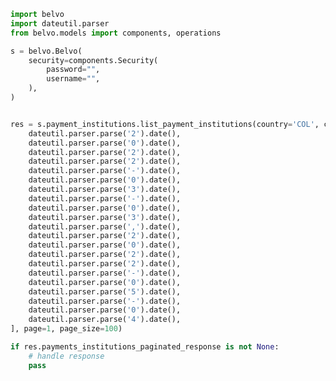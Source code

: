 ```python ListPaymentInstitutions.py
import belvo
import dateutil.parser
from belvo.models import components, operations

s = belvo.Belvo(
    security=components.Security(
        password="",
        username="",
    ),
)


res = s.payment_institutions.list_payment_institutions(country='COL', country_in='COL,BRA', created_at=dateutil.parser.parse('2022-05-05').date(), created_at_gt=dateutil.parser.parse('2022-05-05').date(), created_at_gte=dateutil.parser.parse('2022-05-04').date(), created_at_lt=dateutil.parser.parse('2022-04-01').date(), created_at_lte=dateutil.parser.parse('2022-03-30').date(), created_at_range=[
    dateutil.parser.parse('2').date(),
    dateutil.parser.parse('0').date(),
    dateutil.parser.parse('2').date(),
    dateutil.parser.parse('2').date(),
    dateutil.parser.parse('-').date(),
    dateutil.parser.parse('0').date(),
    dateutil.parser.parse('3').date(),
    dateutil.parser.parse('-').date(),
    dateutil.parser.parse('0').date(),
    dateutil.parser.parse('3').date(),
    dateutil.parser.parse(',').date(),
    dateutil.parser.parse('2').date(),
    dateutil.parser.parse('0').date(),
    dateutil.parser.parse('2').date(),
    dateutil.parser.parse('2').date(),
    dateutil.parser.parse('-').date(),
    dateutil.parser.parse('0').date(),
    dateutil.parser.parse('5').date(),
    dateutil.parser.parse('-').date(),
    dateutil.parser.parse('0').date(),
    dateutil.parser.parse('4').date(),
], page=1, page_size=100)

if res.payments_institutions_paginated_response is not None:
    # handle response
    pass
```
